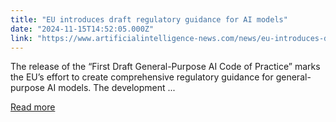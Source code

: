 ```yaml
---
title: "EU introduces draft regulatory guidance for AI models"
date: "2024-11-15T14:52:05.000Z"
link: "https://www.artificialintelligence-news.com/news/eu-introduces-draft-regulatory-guidance-for-ai-models/?utm_source=rss&utm_medium=rss&utm_campaign=eu-introduces-draft-regulatory-guidance-for-ai-models"
---
```


The release of the &#8220;First Draft General-Purpose AI Code of Practice&#8221; marks the EU&#8217;s effort to create comprehensive regulatory guidance for general-purpose AI models. The development ...

[Read more](https://www.artificialintelligence-news.com/news/eu-introduces-draft-regulatory-guidance-for-ai-models/?utm_source=rss&utm_medium=rss&utm_campaign=eu-introduces-draft-regulatory-guidance-for-ai-models)
